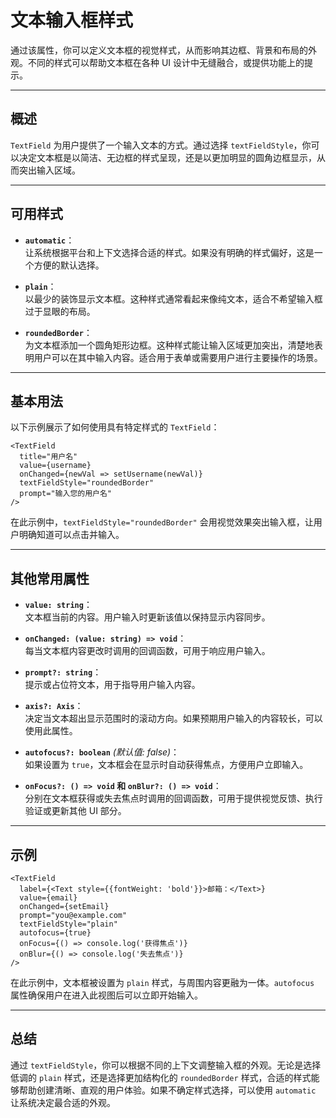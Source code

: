 # 文本输入框样式 

通过该属性，你可以定义文本框的视觉样式，从而影响其边框、背景和布局的外观。不同的样式可以帮助文本框在各种 UI 设计中无缝融合，或提供功能上的提示。

---

## 概述

`TextField` 为用户提供了一个输入文本的方式。通过选择 `textFieldStyle`，你可以决定文本框是以简洁、无边框的样式呈现，还是以更加明显的圆角边框显示，从而突出输入区域。

---

## 可用样式

- **`automatic`**：  
  让系统根据平台和上下文选择合适的样式。如果没有明确的样式偏好，这是一个方便的默认选择。

- **`plain`**：  
  以最少的装饰显示文本框。这种样式通常看起来像纯文本，适合不希望输入框过于显眼的布局。

- **`roundedBorder`**：  
  为文本框添加一个圆角矩形边框。这种样式能让输入区域更加突出，清楚地表明用户可以在其中输入内容。适合用于表单或需要用户进行主要操作的场景。

---

## 基本用法

以下示例展示了如何使用具有特定样式的 `TextField`：

```tsx
<TextField
  title="用户名"
  value={username}
  onChanged={newVal => setUsername(newVal)}
  textFieldStyle="roundedBorder"
  prompt="输入您的用户名"
/>
```

在此示例中，`textFieldStyle="roundedBorder"` 会用视觉效果突出输入框，让用户明确知道可以点击并输入。

---

## 其他常用属性

- **`value: string`**：  
  文本框当前的内容。用户输入时更新该值以保持显示内容同步。

- **`onChanged: (value: string) => void`**：  
  每当文本框内容更改时调用的回调函数，可用于响应用户输入。

- **`prompt?: string`**：  
  提示或占位符文本，用于指导用户输入内容。

- **`axis?: Axis`**：  
  决定当文本超出显示范围时的滚动方向。如果预期用户输入的内容较长，可以使用此属性。

- **`autofocus?: boolean`** *(默认值: false)*：  
  如果设置为 `true`，文本框会在显示时自动获得焦点，方便用户立即输入。

- **`onFocus?: () => void` 和 `onBlur?: () => void`**：  
  分别在文本框获得或失去焦点时调用的回调函数，可用于提供视觉反馈、执行验证或更新其他 UI 部分。

---

## 示例

```tsx
<TextField
  label={<Text style={{fontWeight: 'bold'}}>邮箱：</Text>}
  value={email}
  onChanged={setEmail}
  prompt="you@example.com"
  textFieldStyle="plain"
  autofocus={true}
  onFocus={() => console.log('获得焦点')}
  onBlur={() => console.log('失去焦点')}
/>
```

在此示例中，文本框被设置为 `plain` 样式，与周围内容更融为一体。`autofocus` 属性确保用户在进入此视图后可以立即开始输入。

---

## 总结

通过 `textFieldStyle`，你可以根据不同的上下文调整输入框的外观。无论是选择低调的 `plain` 样式，还是选择更加结构化的 `roundedBorder` 样式，合适的样式能够帮助创建清晰、直观的用户体验。如果不确定样式选择，可以使用 `automatic` 让系统决定最合适的外观。